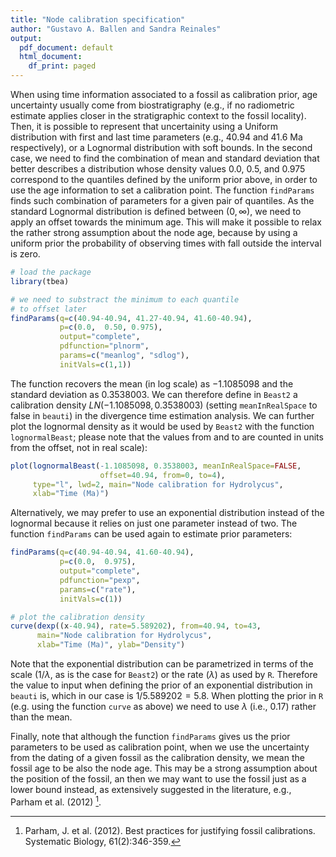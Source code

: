 ```yaml
---
title: "Node calibration specification"
author: "Gustavo A. Ballen and Sandra Reinales"
output:
  pdf_document: default
  html_document:
    df_print: paged
---
```


When using time information associated to a fossil as calibration prior, age uncertainty usually come from biostratigraphy (e.g., if no radiometric estimate applies closer in the stratigraphic context to the fossil locality). Then, it is possible to represent that uncertainity using a Uniform distribution with first and last time parameters (e.g., $40.94$ and $41.6$ Ma respectively), or a Lognormal distribution with soft bounds. In the second case, we need to find the combination of mean and standard deviation that better describes a distribution whose density values $0.0$, $0.5$, and $0.975$ correspond to the quantiles defined by the uniform prior above, in order to use the age information to set a calibration point. The function `findParams` finds such combination of parameters for a given pair of quantiles. As the standard Lognormal distribution is defined between $(0,\infty)$, we need to apply an offset towards the minimum age. This will make it possible to relax the rather strong assumption about the node age, because by using a uniform prior the probability of observing times with fall outside the interval is zero.

```r
# load the package
library(tbea)

# we need to substract the minimum to each quantile
# to offset later
findParams(q=c(40.94-40.94, 41.27-40.94, 41.60-40.94),
           p=c(0.0,  0.50, 0.975),
           output="complete",
           pdfunction="plnorm",
           params=c("meanlog", "sdlog"),
           initVals=c(1,1))
```

The function recovers the mean (in log scale) as $-1.1085098$ and the standard deviation as $0.3538003$. We can therefore define in `Beast2` a calibration density $LN(-1.1085098, 0.3538003)$ (setting `meanInRealSpace` to false in `beauti`) in the divergence time estimation analysis. We can further plot the lognormal density as it would be used by `Beast2` with the function `lognormalBeast`; please note that the values from and to are counted in units from the offset, not in real scale):

```r
plot(lognormalBeast(-1.1085098, 0.3538003, meanInRealSpace=FALSE,
                    offset=40.94, from=0, to=4),
     type="l", lwd=2, main="Node calibration for Hydrolycus",
     xlab="Time (Ma)")
```

Alternatively, we may prefer to use an exponential distribution instead of the lognormal because it relies on just one parameter instead of two. The function `findParams` can be used again to estimate prior parameters:

```r
findParams(q=c(40.94-40.94, 41.60-40.94),
           p=c(0.0,  0.975),
           output="complete",
           pdfunction="pexp",
           params=c("rate"),
           initVals=c(1))

# plot the calibration density
curve(dexp((x-40.94), rate=5.589202), from=40.94, to=43,
      main="Node calibration for Hydrolycus",
      xlab="Time (Ma)", ylab="Density")

```

Note that the exponential distribution can be parametrized in terms of the scale ($1/\lambda$, as is the case for `Beast2`) or the rate ($\lambda$) as used by `R`. Therefore the value to input when defining the prior of an exponential distribution in `beauti` is, which in our case is $1/5.589202 = 5.8$. When plotting the prior in `R` (e.g. using the function `curve` as above) we need to use $\lambda$ (i.e., $0.17$) rather than the mean.

Finally, note that although the function `findParams` gives us the prior parameters to be used as calibration point, when we use the uncertainty from the dating of a given fossil as the calibration density, we mean the fossil age to be also the node age. This may be a strong assumption about the position of the fossil, an then we may want to use the fossil just as a lower bound instead, as extensively suggested in the literature, e.g., Parham et al. (2012) ^[Parham, J. et al. (2012). Best practices for justifying fossil calibrations. Systematic Biology, 61(2):346-359.].